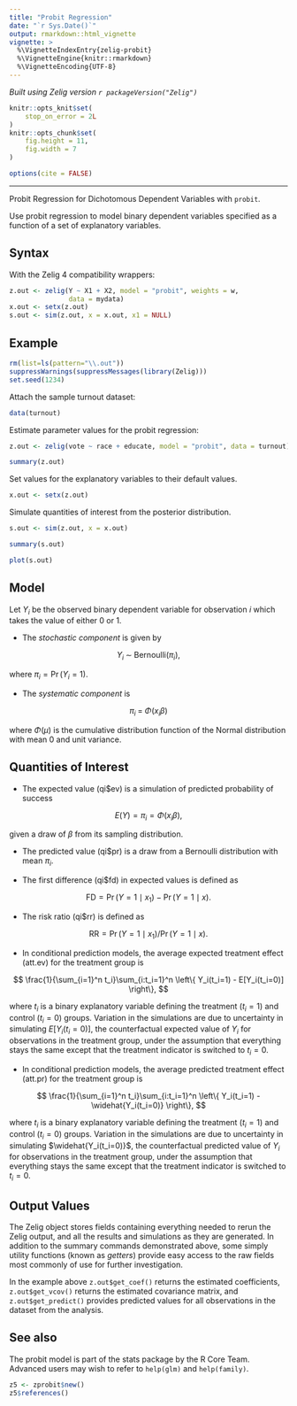 ```yaml
---
title: "Probit Regression"
date: "`r Sys.Date()`"
output: rmarkdown::html_vignette
vignette: >
  %\VignetteIndexEntry{zelig-probit}
  %\VignetteEngine{knitr::rmarkdown}
  %\VignetteEncoding{UTF-8}
---
```


*Built using Zelig version `r packageVersion("Zelig")`*

```r
knitr::opts_knit$set(
    stop_on_error = 2L
)
knitr::opts_chunk$set(
    fig.height = 11,
    fig.width = 7
)

options(cite = FALSE)
```
---

Probit Regression for Dichotomous Dependent Variables with `probit`.

Use probit regression to model binary dependent variables specified as a
function of a set of explanatory variables.

Syntax
------


With the Zelig 4 compatibility wrappers:

```r
z.out <- zelig(Y ~ X1 + X2, model = "probit", weights = w,
               data = mydata)
x.out <- setx(z.out)
s.out <- sim(z.out, x = x.out, x1 = NULL)
```

Example
------

```r
rm(list=ls(pattern="\\.out"))
suppressWarnings(suppressMessages(library(Zelig)))
set.seed(1234)
```

Attach the sample turnout dataset:

```r
data(turnout)
```

Estimate parameter values for the probit regression:

```r
z.out <- zelig(vote ~ race + educate, model = "probit", data = turnout)
```

```r
summary(z.out)
```

Set values for the explanatory variables to their default values.

```r
x.out <- setx(z.out)
```

Simulate quantities of interest from the posterior distribution.

```r
s.out <- sim(z.out, x = x.out)
```

```r
summary(s.out)
```

```r
plot(s.out)
```

Model
------

Let $Y_i$ be the observed binary dependent variable for
observation $i$ which takes the value of either 0 or 1.

-  The *stochastic component* is given by


$$
    Y_i \; \sim \; \textrm{Bernoulli}(\pi_i),
$$

   where $\pi_i=\Pr(Y_i=1)$.

-  The *systematic component* is


$$
    \pi_i \; = \; \Phi (x_i \beta)
$$

   where $\Phi(\mu)$ is the cumulative distribution function of
   the Normal distribution with mean 0 and unit variance.

Quantities of Interest
------

-  The expected value (qi$ev) is a simulation of predicted probability
   of success


$$
    E(Y) = \pi_i = \Phi(x_i
        \beta),
$$

   given a draw of $\beta$ from its sampling distribution.

-  The predicted value (qi$pr) is a draw from a Bernoulli distribution
   with mean $\pi_i$.

-  The first difference (qi$fd) in expected values is defined as


$$
    \textrm{FD} = \Pr(Y = 1 \mid x_1) - \Pr(Y = 1 \mid x).
$$

-  The risk ratio (qi$rr) is defined as


$$
    \textrm{RR} = \Pr(Y = 1 \mid x_1) / \Pr(Y = 1 \mid x).
$$

-  In conditional prediction models, the average expected treatment
   effect (att.ev) for the treatment group is


$$
    \frac{1}{\sum_{i=1}^n t_i}\sum_{i:t_i=1}^n \left\{ Y_i(t_i=1) -
        E[Y_i(t_i=0)] \right\},
$$

   where $t_i$ is a binary explanatory variable defining the
   treatment ($t_i=1$) and control ($t_i=0$) groups.
   Variation in the simulations are due to uncertainty in simulating
   $E[Y_i(t_i=0)]$, the counterfactual expected value of
   $Y_i$ for observations in the treatment group, under the
   assumption that everything stays the same except that the treatment
   indicator is switched to $t_i=0$.

-  In conditional prediction models, the average predicted treatment
   effect (att.pr) for the treatment group is


$$
    \frac{1}{\sum_{i=1}^n t_i}\sum_{i:t_i=1}^n \left\{ Y_i(t_i=1) -
        \widehat{Y_i(t_i=0)} \right\},
$$

   where $t_i$ is a binary explanatory variable defining the
   treatment ($t_i=1$) and control ($t_i=0$) groups.
   Variation in the simulations are due to uncertainty in simulating
   $\widehat{Y_i(t_i=0)}$, the counterfactual predicted value of
   $Y_i$ for observations in the treatment group, under the
   assumption that everything stays the same except that the treatment
   indicator is switched to $t_i=0$.

Output Values
------

The Zelig object stores fields containing everything needed to
rerun the Zelig output, and all the results and simulations as they are generated.
In addition to the summary commands demonstrated above, some simply utility
functions (known as *getters*) provide easy access to the raw fields most
commonly of use for further investigation.

In the example above `z.out$get_coef()` returns the estimated coefficients, `z.out$get_vcov()` returns the estimated covariance matrix, and `z.out$get_predict()` provides predicted values for all observations in the dataset from the analysis.

See also
------

The probit model is part of the stats package by the R Core Team. Advanced users may
wish to refer to `help(glm)` and `help(family)`.

```r
z5 <- zprobit$new()
z5$references()
```
